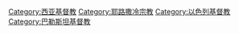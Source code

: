 {{Catmore}}

[[Category:西亚基督教|Category:西亚基督教]]
[[Category:耶路撒冷宗教|Category:耶路撒冷宗教]]
[[Category:以色列基督教|Category:以色列基督教]]
[[Category:巴勒斯坦基督教|Category:巴勒斯坦基督教]]